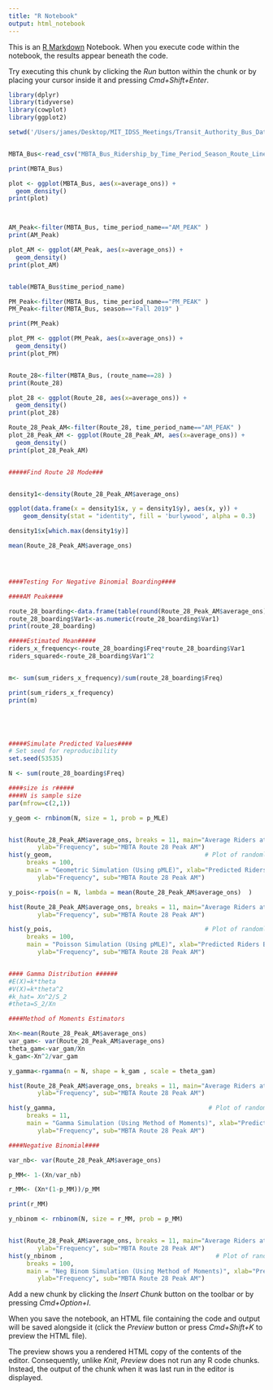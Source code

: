 ```yaml
---
title: "R Notebook"
output: html_notebook
---
```


This is an [R Markdown](http://rmarkdown.rstudio.com) Notebook. When you execute code within the notebook, the results appear beneath the code. 

Try executing this chunk by clicking the *Run* button within the chunk or by placing your cursor inside it and pressing *Cmd+Shift+Enter*. 

```r

library(dplyr)
library(tidyverse)
library(cowplot)
library(ggplot2)

setwd('/Users/james/Desktop/MIT_IDSS_Meetings/Transit_Authority_Bus_Data')


MBTA_Bus<-read_csv("MBTA_Bus_Ridership_by_Time_Period_Season_Route_Line_and_Stop_7_17_Data.csv")

print(MBTA_Bus)

plot <- ggplot(MBTA_Bus, aes(x=average_ons)) + 
  geom_density()
print(plot)



AM_Peak<-filter(MBTA_Bus, time_period_name=="AM_PEAK" )
print(AM_Peak)

plot_AM <- ggplot(AM_Peak, aes(x=average_ons)) + 
  geom_density()
print(plot_AM)


table(MBTA_Bus$time_period_name)

PM_Peak<-filter(MBTA_Bus, time_period_name=="PM_PEAK" )
PM_Peak<-filter(MBTA_Bus, season=="Fall 2019" )

print(PM_Peak)

plot_PM <- ggplot(PM_Peak, aes(x=average_ons)) + 
  geom_density()
print(plot_PM)


Route_28<-filter(MBTA_Bus, (route_name==28) )
print(Route_28)

plot_28 <- ggplot(Route_28, aes(x=average_ons)) + 
  geom_density()
print(plot_28)

Route_28_Peak_AM<-filter(Route_28, time_period_name=="AM_PEAK" )
plot_28_Peak_AM <- ggplot(Route_28_Peak_AM, aes(x=average_ons)) + 
  geom_density()
print(plot_28_Peak_AM)


#####Find Route 28 Mode###


density1<-density(Route_28_Peak_AM$average_ons)

ggplot(data.frame(x = density1$x, y = density1$y), aes(x, y)) + 
    geom_density(stat = "identity", fill = 'burlywood', alpha = 0.3) 

density1$x[which.max(density1$y)]

mean(Route_28_Peak_AM$average_ons)




####Testing For Negative Binomial Boarding####

####AM Peak####

route_28_boarding<-data.frame(table(round(Route_28_Peak_AM$average_ons)))
route_28_boarding$Var1<-as.numeric(route_28_boarding$Var1)
print(route_28_boarding)

#####Estimated Mean#####
riders_x_frequency<-route_28_boarding$Freq*route_28_boarding$Var1
riders_squared<-route_28_boarding$Var1^2


m<- sum(sum_riders_x_frequency)/sum(route_28_boarding$Freq)

print(sum_riders_x_frequency)
print(m)





#####Simulate Predicted Values####
# Set seed for reproducibility
set.seed(53535)  

N <- sum(route_28_boarding$Freq)   

####size is r#####
####N is sample size
par(mfrow=c(2,1))

y_geom <- rnbinom(N, size = 1, prob = p_MLE) 


hist(Route_28_Peak_AM$average_ons, breaks = 11, main="Average Riders at Stops Histogram", xlab="Riders Boarding at Stop",
        ylab="Frequency", sub="MBTA Route 28 Peak AM")
hist(y_geom,                                          # Plot of randomly drawn nbinom density
     breaks = 100,
     main = "Geometric Simulation (Using pMLE)", xlab="Predicted Riders Boarding at Stop",
        ylab="Frequency", sub="MBTA Route 28 Peak AM")

y_pois<-rpois(n = N, lambda = mean(Route_28_Peak_AM$average_ons)  )

hist(Route_28_Peak_AM$average_ons, breaks = 11, main="Average Riders at Stops Histogram", xlab="Riders Boarding at Stop",
        ylab="Frequency", sub="MBTA Route 28 Peak AM")

hist(y_pois,                                          # Plot of randomly drawn nbinom density
     breaks = 100,
     main = "Poisson Simulation (Using pMLE)", xlab="Predicted Riders Boarding at Stop",
        ylab="Frequency", sub="MBTA Route 28 Peak AM")


#### Gamma Distribution ######
#E(X)=k*theta
#V(X)=k*theta^2
#k_hat= Xn^2/S_2
#theta=S_2/Xn

####Method of Moments Estimators

Xn<-mean(Route_28_Peak_AM$average_ons)
var_gam<- var(Route_28_Peak_AM$average_ons)
theta_gam<-var_gam/Xn
k_gam<-Xn^2/var_gam

y_gamma<-rgamma(n = N, shape = k_gam , scale = theta_gam)

hist(Route_28_Peak_AM$average_ons, breaks = 11, main="Average Riders at Stops Histogram", xlab="Riders Boarding at Stop",
        ylab="Frequency", sub="MBTA Route 28 Peak AM")

hist(y_gamma,                                          # Plot of randomly drawn nbinom density
     breaks = 11,
     main = "Gamma Simulation (Using Method of Moments)", xlab="Predicted Riders Boarding at Stop",
        ylab="Frequency", sub="MBTA Route 28 Peak AM")

####Negative Binomial####

var_nb<- var(Route_28_Peak_AM$average_ons)

p_MM<- 1-(Xn/var_nb)

r_MM<- (Xn*(1-p_MM))/p_MM

print(r_MM)

y_nbinom <- rnbinom(N, size = r_MM, prob = p_MM) 


hist(Route_28_Peak_AM$average_ons, breaks = 11, main="Average Riders at Stops Histogram", xlab="Riders Boarding at Stop",
        ylab="Frequency", sub="MBTA Route 28 Peak AM")
hist(y_nbinom ,                                          # Plot of randomly drawn nbinom density
     breaks = 100,
     main = "Neg Binom Simulation (Using Method of Moments)", xlab="Predicted Riders Boarding at Stop",
        ylab="Frequency", sub="MBTA Route 28 Peak AM")

```

Add a new chunk by clicking the *Insert Chunk* button on the toolbar or by pressing *Cmd+Option+I*.

When you save the notebook, an HTML file containing the code and output will be saved alongside it (click the *Preview* button or press *Cmd+Shift+K* to preview the HTML file). 

The preview shows you a rendered HTML copy of the contents of the editor. Consequently, unlike *Knit*, *Preview* does not run any R code chunks. Instead, the output of the chunk when it was last run in the editor is displayed.

